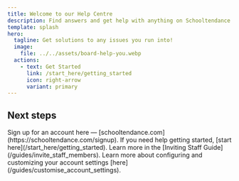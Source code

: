 ```yaml
---
title: Welcome to our Help Centre
description: Find answers and get help with anything on Schooltendance.
template: splash
hero:
  tagline: Get solutions to any issues you run into!
  image:
    file: ../../assets/board-help-you.webp
  actions:
    - text: Get Started
      link: /start_here/getting_started
      icon: right-arrow
      variant: primary
---
```



## Next steps

<CardGrid stagger>
  <Card title="Sign Up" icon="external">
    Sign up for an account here —
    [schooltendance.com](https://schooltendance.com/signup).
  </Card>
  <Card title="Getting Started" icon="open-book">
    If you need help getting started, [start here](/start_here/getting_started).
  </Card>
  <Card title="Invite Users" icon="open-book">
    Learn more in the [Inviting Staff Guide](/guides/invite_staff_members).
  </Card>
  <Card title="Configure your account settings" icon="setting">
    Learn more about configuring and customizing your account settings
    [here](/guides/customise_account_settings).
  </Card>
</CardGrid>
